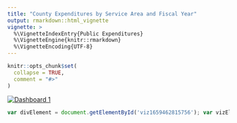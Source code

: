 ```yaml
---
title: "County Expenditures by Service Area and Fiscal Year"
output: rmarkdown::html_vignette
vignette: >
  %\VignetteIndexEntry{Public Expenditures}
  %\VignetteEngine{knitr::rmarkdown}
  %\VignetteEncoding{UTF-8}
---
```


```r
knitr::opts_chunk$set(
  collapse = TRUE,
  comment = "#>"
)
```

<div class='tableauPlaceholder' id='viz1659462815756' style='position: relative'><noscript><a href='#'><img alt='Dashboard 1 ' src='https:&#47;&#47;public.tableau.com&#47;static&#47;images&#47;ex&#47;expenditures_bh&#47;Dashboard1&#47;1_rss.png' style='border: none' /></a></noscript><object class='tableauViz' style='display:none;'><param name='host_url' value='https%3A%2F%2Fpublic.tableau.com%2F' /> <param name='embed_code_version' value='3' /> <param name='site_root' value='' /><param name='name' value='expenditures_bh&#47;Dashboard1' /><param name='tabs' value='no' /><param name='toolbar' value='yes' /><param name='static_image' value='https:&#47;&#47;public.tableau.com&#47;static&#47;images&#47;ex&#47;expenditures_bh&#47;Dashboard1&#47;1.png' /> <param name='animate_transition' value='yes' /><param name='display_static_image' value='yes' /><param name='display_spinner' value='yes' /><param name='display_overlay' value='yes' /><param name='display_count' value='yes' /><param name='language' value='en-US' /><param name='filter' value='publish=yes' /></object></div> 

```js
var divElement = document.getElementById('viz1659462815756'); var vizElement = divElement.getElementsByTagName('object')[0]; if ( divElement.offsetWidth > 800 ) { vizElement.style.width='1000px';vizElement.style.height='1127px';} else if ( divElement.offsetWidth > 500 ) { vizElement.style.width='1000px';vizElement.style.height='1127px';} else { vizElement.style.width='100%';vizElement.style.height='877px';} var scriptElement = document.createElement('script'); scriptElement.src = 'https://public.tableau.com/javascripts/api/viz_v1.js'; vizElement.parentNode.insertBefore(scriptElement, vizElement); 
```
